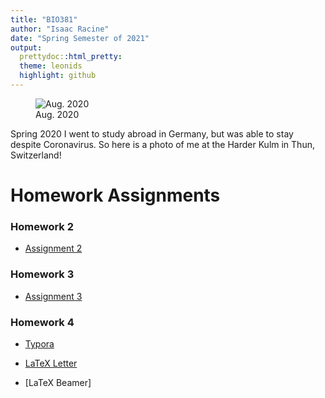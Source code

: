 ---
title: "BIO381"
author: "Isaac Racine"
date: "Spring Semester of 2021"
output: 
  prettydoc::html_pretty:
  theme: leonids
  highlight: github
---

![Aug. 2020](/Users/isaac/Pictures/Thun2.jpg)

Spring 2020 I went to study abroad in Germany, but was able to stay despite Coronavirus. So here is a photo of me at the Harder Kulm in Thun, Switzerland! 

# Homework Assignments

### Homework 2

- [Assignment 2](.\Homework_02.html)

### Homework 3

- [Assignment 3](.\Homework_03.html)

### Homework 4

- [Typora](.\HW_4.html)

- [LaTeX Letter](.\LetterFormat.pdf)

- [LaTeX Beamer]
